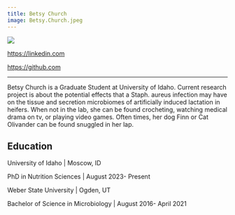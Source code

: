 ```yaml
---
title: Betsy Church
image: Betsy.Church.jpeg
---
```


![](images/Betsy.Church.jpg)

[https://linkedin.com](https://www.linkedin.com/in/betsy-church-ibclc-b66791121/)

[https://github.com](https://github.com/bcmommy42)

---

Betsy Church is a Graduate Student at University of Idaho. Current research project is about the potential effects that a Staph. aureus infection may have on the tissue and secretion microbiomes of artificially induced lactation in heifers. When not in the lab, she can be found crocheting, watching medical drama on tv, or playing video games. Often times, her dog Finn or Cat Olivander can be found snuggled in her lap.

## Education

University of Idaho \| Moscow, ID

PhD in Nutrition Sciences \| August 2023- Present

Weber State University \| Ogden, UT

Bachelor of Science in Microbiology \| August 2016- April 2021
